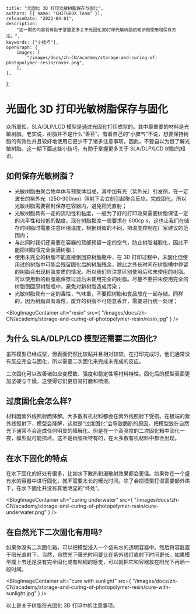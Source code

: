 	title: "光固化 3D 打印光敏树脂保存与固化",
	authors: [{ name: "CHITUBOX Team" }],
	releaseDate: "2022-04-01",
	description:
		"这一期的内容将有助于掌握更多关于光固化3D打印光敏树脂的知识和使用和保存方法。",
	keywords: ["小技巧"],
	openGraph: {
		images: [
			"/images/docs/zh-CN/academy/storage-and-curing-of-photopolymer-resin/cover.png",
		],
	},
};

# 光固化 3D 打印光敏树脂保存与固化

众所周知，SLA/DLP/LCD 模型是通过光固化打印成型的。其中最重要的材料是光敏树脂。老实说，树脂并不是什么“善茬”。有着自己的“小脾气”不说，想要保持树脂的有效性并且较好地使用它更少不了诸多注意事项。因此，不要自以为很了解光敏树脂。这一期下面这些小技巧，有助于掌握更多关于 SLA/DLP/LCD 树脂的知识。

## 如何保存光敏树脂？

-   光敏树脂由聚合物单体与预聚体组成，其中加有光（紫外光）引发剂，在一定波长的紫外光（250-300nm）照射下会立刻引起聚合反应，完成固化。所以光敏树脂需要密封保存在容器内，避免阳光直射；
-   光敏树脂具有一定的流动性和黏度，一般为了好的打印效果需要树脂保证一定的流平性和较低的黏度。现在树脂黏度一般要求在 600cp·s，这也让我们在储存时树脂时需要注意环境温度，根据树脂的不同，把温度控制在厂家建议的范围内；
-   与此同时我们还需要在容器的顶部预留一定的空气，防止树脂凝胶化，因此不能把树脂瓶完全装满树脂；
-   使用未完全的树脂不能直接倒回原树脂瓶中，在 3D 打印过程中，未固化但使用过的树脂中可能会残留固化后的树脂残余，除此之外长时间在树脂槽中停留的树脂会出现树脂变质的情况。所以我们应注意区别使用后和未使用的树脂。可以使用新的树脂瓶保存过滤后未使用完全的树脂。尽量不要把未使用完全的树脂倒回原树脂瓶中，避免对新树脂造成污染；
-   光敏树脂具有一定的毒性，气味重，不要把树脂和食品放在一起存储。同样的，因为树脂具有毒性，废弃的树脂不可随意丢弃，需要进行统一处理；

<BlogImageContainer
	alt="resin"
	src={
		"/images/docs/zh-CN/academy/storage-and-curing-of-photopolymer-resin/resin.jpg"
	}
/>

## 为什么 SLA/DLP/LCD 模型还需要二次固化?

虽然模型已经成型，但表面仍然比较黏并且相对较软。在打印完成时，他们通常没有反应完全与固化，所以需要二次固化来完成未完成的反应。

二次固化可以改善诸如应变模数、强度和稳定性等材料特性。固化后的模型表面更加坚硬与干燥，这使得它们更容易打磨和喷漆。

## 过度固化会怎么样?

材料因紫外线照射而降解。大多数有机材料都会在紫外线照射下受损。在极端的紫外线照射下，模型会降解，这就是“过度固化”会导致脆断的原因。把模型放在自然光下通常不会造成任何明显的降解化。但是在一个高强度的二次固化箱中固化一夜，模型就可能损坏。这不是树脂所特有的，在大多数有机材料中都会出现。

## 在水下固化的特点

在水下固化的好处有很多，比如水下散热和漫散射效果都会更佳。如果你在一个盛有水的容器中进行固化，就不需要太长的曝光时间。除了会把模型打湿需要额外烘干，在水下固化并没有其他明显的“坏处”。

<BlogImageContainer
	alt="curing underwater"
	src={
		"/images/docs/zh-CN/academy/storage-and-curing-of-photopolymer-resin/cure-underwater.png"
	}
/>

## 在自然光下二次固化有用吗?

如果你没有二次固化箱，可以把模型浸入一个盛有水的透明容器中。然后将容器置于阳光直射下。当然，自然光下曝光时间要比在紫外线灯直射下时间更长。如果模型摸上去还是没有完全固化或有粘稠的感觉，可以就把它和容器放在阳光下再晒一段时间。

<BlogImageContainer
	alt="cure with sunlight"
	src={
		"/images/docs/zh-CN/academy/storage-and-curing-of-photopolymer-resin/cure-with-sunlight.jpg"
	}
/>

以上是关于树脂在光固化 3D 打印中的注意事项。